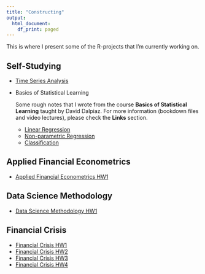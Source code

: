 ```yaml
---
title: "Constructing"
output: 
  html_document:
    df_print: paged
---
```


This is where I present some of the R-projects that I'm currently working on.

## Self-Studying

* [Time Series Analysis](https://shang-chieh0830.github.io/Time-Series-Analysis/)

* Basics of Statistical Learning

  Some rough notes that I wrote from the course **Basics of Statistical Learning** taught by David Dalpiaz. For more information (bookdown files and video lectures), please check the **Links** section. 
  
  * [Linear Regression](content/Stat432/Linear_Regression.html)
  * [Non-parametric Regression](content/Stat432/NonParametric_Regression.html)
  * [Classification](content/Stat432/Classification.html)

## Applied Financial Econometrics

* [Applied Financial Econometrics HW1](content/Applied_Financial_Econometrics_HW1.pdf)


## Data Science Methodology

* [Data Science Methodology HW1](content/資料科學方法論-HW1.pdf)

## Financial Crisis

* [Financial Crisis HW1](content/Financial_Crisis_HW1.pdf)
* [Financial Crisis HW2](content/Financial_Crisis_HW2.pdf)
* [Financial Crisis HW3](content/Financial_Crisis_HW3.pdf)
* [Financial Crisis HW4](content/Financial_Crisis_HW4.pdf)



